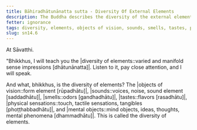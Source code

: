 ```yaml
---
title: Bāhiradhātunānatta sutta - Diversity Of External Elements
description: The Buddha describes the diversity of the external elements - 1) the objects of vision, 2) sounds, 3) smells, 4) tastes, 5) physical sensations, and 6) mental objects.
fetter: ignorance
tags: diversity, elements, objects of vision, sounds, smells, tastes, physical sensations, mental objects, form element, sound element, odor element, taste element, touch element, sn, sn12-21, sn14
slug: sn14.6
---
```


At Sāvatthi.

"Bhikkhus, I will teach you the \|diversity of elements::varied and manifold sense impressions [dhātunānatta]|. Listen to it, pay close attention, and I will speak.

And what, bhikkhus, is the diversity of elements? The \|objects of vision::form element [rūpadhātu]|, |sounds::voices, noise, sound element [saddadhātu]|, |smells::odors [gandhadhātu]|, |tastes::flavors [rasadhātu]|, \|physical sensations::touch, tactile sensations, tangibles [phoṭṭhabbadhātu]|, and \|mental objects::mind objects, ideas, thoughts, mental phenomena [dhammadhātu]|. This is called the diversity of elements.